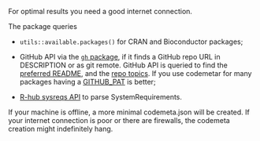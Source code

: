 For optimal results you need a good internet connection.

The package queries

* `utils::available.packages()` for CRAN and Bioconductor packages;

* GitHub API via the [`gh` package](https://github.com/r-lib/gh), if it finds a GitHub repo URL in DESCRIPTION or as git remote. GitHub API is queried to find the [preferred README](https://developer.github.com/v3/repos/contents/#get-the-readme), and the [repo topics](https://developer.github.com/v3/repos/#list-all-topics-for-a-repository). If you use codemetar for many packages having a [GITHUB_PAT](https://github.com/r-lib/gh#environment-variables) is better;

* [R-hub sysreqs API](https://r-hub.github.io/rhub) to parse SystemRequirements.

If your machine is offline, a more minimal codemeta.json will be created. If your internet connection is poor or there are firewalls, the codemeta creation might indefinitely hang.

